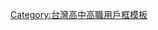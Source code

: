 {{Userbox
  |id=[[File:Graduation hat.svg|40px]]彰商
  |id-s=15
  |id-c=#00ff00
  |info=這名用戶是台灣'''[[彰化高商]]'''的生。
  |info-c=silver
  |info-s=10
  |border-c=#6699ff
}}<includeonly>[[Category:彰化高商|{{PAGENAME}}]]</includeonly>
<noinclude>
[[Category:台灣高中高職用戶框模板]]
</noinclude>